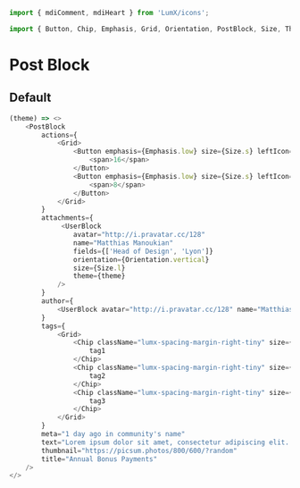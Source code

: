 ```javascript import
import { mdiComment, mdiHeart } from 'LumX/icons';

import { Button, Chip, Emphasis, Grid, Orientation, PostBlock, Size, Theme, UserBlock } from 'LumX';
```

# Post Block

## Default

```javascript jsx withThemeSwitcher
(theme) => <>
    <PostBlock
        actions={
            <Grid>
                <Button emphasis={Emphasis.low} size={Size.s} leftIcon={mdiComment}>
                    <span>16</span>
                </Button>
                <Button emphasis={Emphasis.low} size={Size.s} leftIcon={mdiHeart}>
                    <span>8</span>
                </Button>
            </Grid>
        }
        attachments={
             <UserBlock
                avatar="http://i.pravatar.cc/128"
                name="Matthias Manoukian"
                fields={['Head of Design', 'Lyon']}
                orientation={Orientation.vertical}
                size={Size.l}
                theme={theme}
            />
        }
        author={
            <UserBlock avatar="http://i.pravatar.cc/128" name="Matthias Manoukian" size={Size.s} theme={theme} />
        }
        tags={
            <Grid>
                <Chip className="lumx-spacing-margin-right-tiny" size={Size.s} theme={theme} >
                    tag1
                </Chip>
                <Chip className="lumx-spacing-margin-right-tiny" size={Size.s} theme={theme} >
                    tag2
                </Chip>
                <Chip className="lumx-spacing-margin-right-tiny" size={Size.s} theme={theme} >
                    tag3
                </Chip>
            </Grid>
        }
        meta="1 day ago in community's name"
        text="Lorem ipsum dolor sit amet, consectetur adipiscing elit. Donec rhoncus libero aliquet pharetra luctus. Fusce nisl turpis, posuere ac tellus at, euismod vulputate libero..."
        thumbnail="https://picsum.photos/800/600/?random"
        title="Annual Bonus Payments"
    />
</>
```